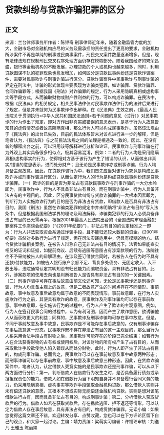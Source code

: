 # 贷款纠纷与贷款诈骗犯罪的区分
## 正文
来源：兰台律师事务所作者：陈钾奇 刑事律师近年来，随着金融监管力度的加大，金融市场对金融机构应尽的义务及需承担的责任提出了更高的要求，金融机构所涉案件不再是单纯的刑事或民商事案件，刑民交叉案件数量逐渐增多。但是，现有法律法规在规制刑民交叉程序处理方面仍存在模糊部分。随着我国经济的繁荣昌盛，银行等金融机构的不断发展，办理贷款的个人或机构也越来越多，同时，利用贷款图谋不轨的犯罪现象也愈发增加，如何区分是贷款民事纠纷还是贷款诈骗案件，需要对民事欺诈与刑事诈骗进行区分。贷款诈骗案件中民事欺诈与刑事诈骗的界定在刑法中，诈骗的形式体现主要表现为诈骗类犯罪，如诈骗罪、贷款诈骗罪、合同诈骗罪等；根据我国《刑法》对诈骗罪的规定，行为人采用隐瞒真相或虚构事实等手段方式，从而骗取财物或财产性利益的行为，可以构成诈骗罪。在民法中，根据《民法典》的相关规定，相关民事法律仅对民事欺诈法律行为的法律后果进行了规定，但是并未就何为民事欺诈作出解释。在《民法典》生效之前，《最高人民法院关于贯彻执行<中华人民共和国民法通则>若干问题的意见（试行）》对民事欺诈的行为作出了规定，即对方作出非真实或错误的意思表示，是基于行为人故意告知其的虚假情况或者故意隐瞒真相，那么行为人可以构成民事欺诈。虽然该法规由于《民法典》的出台已失效，目前的民法体系暂未对该点进行进一步的解释，但是笔者认为，《民法典》与之前民法法规之间的法理是相通及一致的，因此，在没有新的解释出台之前，可以沿用该等解释进行分析和论证。民事欺诈与刑事诈骗在行为外观上其实具备很多相似点，极其容易混淆，例如：二者的行为人均是采用隐瞒真相/虚构事实的行为，使得相对方基于该行为产生了错误的认识，从而做出非真实/错误的意思表示，进而处分财产；且无论是民事欺诈亦或刑事诈骗，行为人均具备主观故意。因此，在贷款诈骗行为中，我们首先应当对该行为究竟是构成民事欺诈亦或刑事诈骗进行区分，从而认定行为人的行为是构成贷款民事纠纷还是贷款诈骗罪。（一）欺诈的目的是否为非法占有贷款民事欺诈与刑事诈骗的一大分水岭即为，民事欺诈中，行为人不具备非法占有目的，而在刑事诈骗中，行为人具备非法占有的主观目的。因此，区分民事贷款纠纷与贷款诈骗罪的一大根本因素即为，判断行为人实施欺诈行为的目的是否为非法占有贷款，即借款人是否具有非法占有目的。我国《刑法》虽然在诈骗类犯罪的规定中并未明确将“非法占有目的”写入法条中，但是根据我国刑法学界的理论及司法解释，诈骗类犯罪的行为人必须具备非法占有目的已无需再争。根据2001年最高人民法院出台的《全国法院审理金融犯罪案件工作座谈会纪要》（“《2001年纪要》”），非法占有目的的认定标准之一即为：行为人非法获取资金系通过诈骗手段，且不能归还较大数额的资金。《2001年纪要》虽然对多数行为进行了规定，但在司法实践适用中，仍具有模糊的地方。结合贷款诈骗相关案例，在被告人辩称自己无非法占有目的情况下，法官如果能查实相反的证词和证据，如提前商议、后续有逃匿等意图占有涉案款项的行为，法院往往不予采纳被告人的辩解理由。在涉及签订借款合同时，若被告人在行为时不具有还款/付款能力，如被告人银行账户余额不足、背负多处债务、无固定收入、入不敷出等，法院通常认定其明知没有归还能力而骗取资金，具有非法占有目的。此外，涉案款项的使用去向也是判断被告人是否具有非法占有目的的一关键因素。（二）刑事诈骗中可存在事后故意由前文论述可知，无论是民事欺诈还是刑事诈骗，行为人均具备主观上的故意，但是二者故意产生的时间点存在不同情形。事前故意、事中故意及事后故意均属于故意的不同表现情形。事前故意即，在行为人实施欺诈行为之前，其便具有欺诈的故意，民事欺诈及刑事诈骗均可以存在事前故意。事中故意即，在实施该行为的过程中，行为人产生了欺诈的主观意图，例如，行为人在签订民事合同的过程中，认为有利可图，因而产生了欺诈意图，欲诱骗他人从而获取更大的利益；同样的，民事欺诈及刑事诈骗均可存在事中故意。但是，不同于事前故意及事中故意，民事欺诈是不可能存在事后故意的，仅有刑事诈骗存在事后故意这一形态。民事欺诈既不存在非法占有目的这一主观目的，那么当行为人系采用合法手段占有财物之后，民事欺诈可能存在的阶段已完全结束；如若行为人在合法获得财物的占有权或使用权后，对该财物的所有权产生了占有目的，从而采取欺诈手段欲使他人陷入错误从而处分财物，此时，行为人即产生了非法占有目的，构成刑事诈骗。总而言之，民事欺诈可以存在事前故意及事中故意两种形态；而刑事诈骗可以存在事前故意、事中故意及事后故意三种形态。因此，在贷款诈骗案件中，笔者认为，认定借款人究竟实施的是民事欺诈还是刑事诈骗，可以从以下两方面进行分析：第一，判断借款人在借款行为发生之时，是否具备履行债务或承担担保责任的能力。借款人如在借款行为当下明知自身并不具备履行合同义务的能力，仍采用隐瞒真相、虚构事实等欺诈手段骗取金融机构贷款，那么借款人实则并未有偿还贷款的意愿，其根本不想或实际无能偿还金融机构贷款，实则是想对该笔借款进行占有，因而具备非法占有目的，构成刑事诈骗；第二，分析借款人获取贷款后的行为。借款人如若在获取贷款后，存在携款逃匿、拒不返还等情形，可以认定为借款人存在事后故意，具有非法占有目的，构成贷款诈骗罪。无讼小编：如果您觉得这篇文章还不错，欢迎转发分享、点赞收藏，您也可以在下方评论区留下自己的观点，和大家一起讨论。主编：靖力责编：梁萌实习编辑：许福玲审核：刘逸凡 王雅玉 陈丽娟